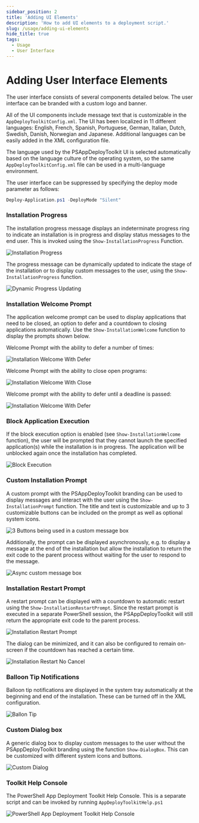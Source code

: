 ```yaml
---
sidebar_position: 2
title: 'Adding UI Elements'
description: 'How to add UI elements to a deployment script.'
slug: /usage/adding-ui-elements
hide_title: true
tags:
  - Usage
  - User Interface
---
```


# Adding User Interface Elements

The user interface consists of several components detailed below. The user interface can be branded with a custom logo and banner.

All of the UI components include message text that is customizable in the ```AppDeployToolkitConfig.xml```. The UI has been localized in 11 different languages: English, French, Spanish, Portuguese, German, Italian, Dutch, Swedish, Danish, Norwegian and Japanese. Additional languages can be easily added in the XML configuration file.

The language used by the PSAppDeployToolkit UI is selected automatically based on the language culture of the operating system, so the same ```AppDeployToolkitConfig.xml``` file can be used in a multi-language environment.

The user interface can be suppressed by specifying the deploy mode parameter as follows:

```powershell
Deploy-Application.ps1 -DeployMode "Silent"
```

### Installation Progress

The installation progress message displays an indeterminate progress ring to indicate an installation is in progress and display status messages to the end user. This is invoked using the `Show-InstallationProgress` Function.

![Installation Progress](../images/psadt-inprogress.png)

The progress message can be dynamically updated to indicate the stage of the installation or to display custom messages to the user, using the `Show-InstallationProgress` function.

![Dynamic Progress Updating](../images/psadt-customprogress.png)

### Installation Welcome Prompt

The application welcome prompt can be used to display applications that need to be closed, an option to defer and a countdown to closing applications automatically. Use the `Show-InstallationWelcome` function to display the prompts shown below.

Welcome Prompt with the ability to defer a number of times:

![Installation Welcome With Defer](../images/psadt-welcome.png)

Welcome Prompt with the ability to close open programs:

![Installation Welcome With Close](../images/psadt-closeapps.png)

Welcome prompt with the ability to defer until a deadline is passed:

![Installation Welcome With Defer](../images/psadt-deferraldeadline.png)

### Block Application Execution

If the block execution option is enabled (see `Show-InstallationWelcome` function), the user will be prompted that they cannot launch the specified application(s) while the installation is in progress. The application will be unblocked again once the installation has completed.

![Block Execution](../images/psadt-blockexecution.png)

### Custom Installation Prompt

A custom prompt with the PSAppDeployToolkit branding can be used to display messages and interact with the user using the `Show-InstallationPrompt` function. The title and text is customizable and up to 3 customizable buttons can be included on the prompt as well as optional system icons.

![3 Buttons being used in a custom message box](../images/psadt-3buttonmsgbox.png)

Additionally, the prompt can be displayed asynchronously, e.g. to display a message at the end of the installation but allow the installation to return the exit code to the parent process without waiting for the user to respond to the message.

![Async custom message box](../images/psadt-custommsg.png)

### Installation Restart Prompt

A restart prompt can be displayed with a countdown to automatic restart using the `Show-InstallationRestartPrompt`. Since the restart prompt is executed in a separate PowerShell session, the PSAppDeployToolkit will still return the appropriate exit code to the parent process.

![Installation Restart Prompt](../images/psadt-restarttimer.png)

The dialog can be minimized, and it can also be configured to remain on-screen if the countdown has reached a certain time.

![Installation Restart No Cancel](../images/psadt-restartnocancel.png)

### Balloon Tip Notifications

Balloon tip notifications are displayed in the system tray automatically at the beginning and end of the installation. These can be turned off in the XML configuration.

![Ballon Tip](../images/psadt-tooltip.png)

### Custom Dialog box

A generic dialog box to display custom messages to the user without the PSAppDeployToolkit branding using the function `Show-DialogBox`. This can be customized with different system icons and buttons.

![Custom Dialog](../images/psadt-custommsg.png)

### Toolkit Help Console

The PowerShell App Deployment Toolkit Help Console. This is a separate script and can be invoked by running `AppDeployToolkitHelp.ps1`

![PowerShell App Deployment Toolkit Help Console](../images/psadt-helpconsole.png)
